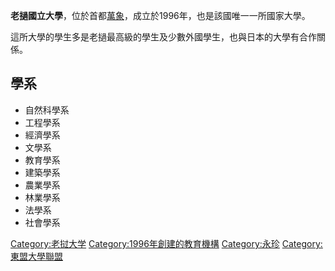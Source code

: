 {{unreferenced|time=2015-10-23T01:25:12+00:00}}

'''老撾國立大學'''，位於首都[[萬象|萬象]]，成立於1996年，也是該國唯一一所國家大學。

這所大學的學生多是老撾最高級的學生及少數外國學生，也與日本的大學有合作關係。

==學系==
*自然科學系
*工程學系
*經濟學系
*文學系
*教育學系
*建築學系
*農業學系
*林業學系
*法學系
*社會學系

{{GMSARN}}
{{ASEAN University Network}}

[[Category:老挝大学|Category:老挝大学]]
[[Category:1996年創建的教育機構|Category:1996年創建的教育機構]]
[[Category:永珍|Category:永珍]]
[[Category:東盟大學聯盟|Category:東盟大學聯盟]]